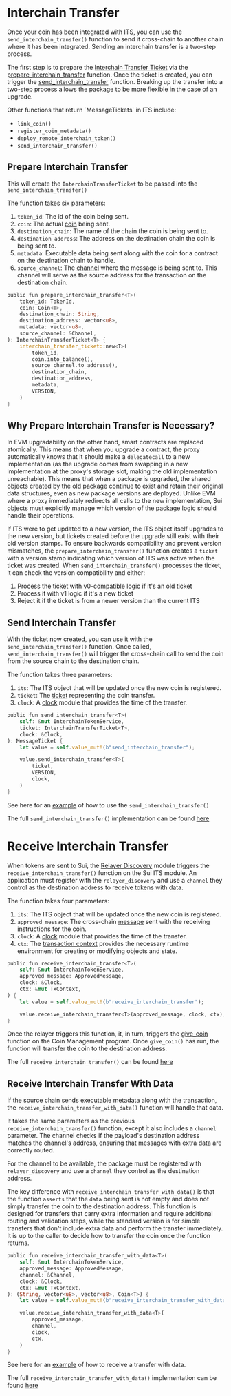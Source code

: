 
# Interchain Transfer

Once your coin has been integrated with ITS, you can use the `send_interchain_transfer()` function to send it cross-chain to another chain where it has been integrated. Sending an interchain transfer is a two-step process.

The first step is to prepare the [Interchain Transfer Ticket](#interchain-transfer-ticket) via the [prepare_interchain_transfer](#prepare-interchain-transfer) function. Once the ticket is created, you can trigger the [send_interchain_transfer](#send-interchain-transfer) function. Breaking up the transfer into a two-step process allows the package to be more flexible in the case of an upgrade.



<Callout emoji="💡">
Other functions that return `MessageTickets` in ITS include:

- `link_coin()`
- `register_coin_metadata()`
- `deploy_remote_interchain_token()`
- `send_interchain_transfer()`
</Callout>


## Prepare Interchain Transfer

This will create the `InterchainTransferTicket` to be passed into the `send_interchain_transfer()`

The function takes six parameters:

1. `token_id`: The id of the coin being sent.
1. `coin`: The actual [coin](https://docs.sui.io/standards/coin) being sent.
1. `destination_chain`: The name of the chain the coin is being sent to.
1. `destination_address`: The address on the destination chain the coin is being sent to.
1. `metadata`: Executable data being sent along with the coin for a contract on the destination chain to handle.
1. `source_channel`: The [channel](/dev/general-message-passing/sui/gmp-contracts/#channel) where the message is being sent to. This channel will serve as the source address for the transaction on the destination chain.

```rust
public fun prepare_interchain_transfer<T>(
    token_id: TokenId,
    coin: Coin<T>,
    destination_chain: String,
    destination_address: vector<u8>,
    metadata: vector<u8>,
    source_channel: &Channel,
): InterchainTransferTicket<T> {
    interchain_transfer_ticket::new<T>(
        token_id,
        coin.into_balance(),
        source_channel.to_address(),
        destination_chain,
        destination_address,
        metadata,
        VERSION,
    )
}
```


## Why Prepare Interchain Transfer is Necessary?

In EVM upgradability on the other hand, smart contracts are replaced atomically. This means that when you upgrade a contract, the proxy automatically knows that it should make a `delegatecall` to a new implementation (as the upgrade comes from swapping in a new implementation at the proxy's storage slot, making the old implementation unreachable). This means that when a package is upgraded, the shared objects created by the old package continue to exist and retain their original data structures, even as new package versions are deployed. Unlike EVM where a proxy immediately redirects all calls to the new implementation, Sui objects must explicitly manage which version of the package logic should handle their operations.

If ITS were to get updated to a new version, the ITS object itself upgrades to the new version, but tickets created before the upgrade still exist with their old version stamps. To ensure backwards compatibility and prevent version mismatches, the `prepare_interchain_transfer()` function creates a `ticket` with a version stamp indicating which version of ITS was active when the ticket was created. When `send_interchain_transfer()` processes the ticket, it can check the version compatibility and either:

1. Process the ticket with v0-compatible logic if it's an old ticket
1. Process it with v1 logic if it's a new ticket
1. Reject it if the ticket is from a newer version than the current ITS

## Send Interchain Transfer

With the ticket now created, you can use it with the `send_interchain_transfer()` function. Once called, `send_interchain_transfer()` will trigger the cross-chain call to send the coin from the source chain to the destination chain.

The function takes three parameters:

1. `its`: The ITS object that will be updated once the new coin is registered.
1. `ticket`: The [ticket](#interchain-transfer-ticket) representing the coin transfer.
1. `clock`: A [clock](https://docs.sui.io/references/framework/sui/clock) module that provides the time of the transfer.

```rust
public fun send_interchain_transfer<T>(
    self: &mut InterchainTokenService,
    ticket: InterchainTransferTicket<T>,
    clock: &Clock,
): MessageTicket {
    let value = self.value_mut!(b"send_interchain_transfer");

    value.send_interchain_transfer<T>(
        ticket,
        VERSION,
        clock,
    )
}
```

See here for an [example](https://github.com/axelarnetwork/axelar-contract-deployments/blob/main/sui/its-example.js#L65) of how to use the `send_interchain_transfer()`

The full `send_interchain_transfer()` implementation can be found [here](https://github.com/axelarnetwork/axelar-cgp-sui/blob/main/move/interchain_token_service/sources/versioned/interchain_token_service_v0.move#L212)


# Receive Interchain Transfer

When tokens are sent to Sui, the [Relayer Discovery](https://github.com/axelarnetwork/axelar-cgp-sui/blob/main/move/interchain_token_service/sources/discovery.move) module triggers the `receive_interchain_transfer()` function on the Sui ITS module. An application must register with the `relayer_discovery` and use a `channel` they control as the destination address to receive tokens with data.

The function takes four parameters:

1. `its`: The ITS object that will be updated once the new coin is registered.
1. `approved_message`: The cross-chain [message](/dev/general-message-passing/sui/sui-programs/#approvedmessage) sent with the receiving instructions for the coin.
1. `clock`: A [clock](https://docs.sui.io/references/framework/sui/clock) module that provides the time of the transfer.
1. `ctx`: The [transaction context](https://docs.sui.io/references/framework/sui/tx_context#sui_tx_context_TxContext) provides the necessary runtime environment for creating or modifying objects and state.

```rust
public fun receive_interchain_transfer<T>(
    self: &mut InterchainTokenService,
    approved_message: ApprovedMessage,
    clock: &Clock,
    ctx: &mut TxContext,
) {
    let value = self.value_mut!(b"receive_interchain_transfer");

    value.receive_interchain_transfer<T>(approved_message, clock, ctx);
}
```

Once the relayer triggers this function, it, in turn, triggers the [give_coin](#give-coin) function on the Coin Management program. Once `give_coin()` has run, the function will transfer the coin to the destination address.

The full `receive_interchain_transfer()` can be found [here](https://github.com/axelarnetwork/axelar-cgp-sui/blob/main/move/interchain_token_service/sources/versioned/interchain_token_service_v0.move#L247)

## Receive Interchain Transfer With Data

If the source chain sends executable metadata along with the transaction, the `receive_interchain_transfer_with_data()` function will handle that data.

It takes the same parameters as the previous `receive_interchain_transfer()` function, except it also includes a `channel` parameter. The channel checks if the payload's destination address matches the channel's address, ensuring that messages with extra data are correctly routed.

For the channel to be available, the package must be registered with `relayer_discovery` and use a `channel` they control as the destination address.

The key difference with `receive_interchain_transfer_with_data()` is that the function `asserts` that the `data` being sent is not empty and does not simply transfer the coin to the destination address. This function is designed for transfers that carry extra information and require additional routing and validation steps, while the standard version is for simple transfers that don't include extra data and perform the transfer immediately. It is up to the caller to decide how to transfer the coin once the function returns.

```rust
public fun receive_interchain_transfer_with_data<T>(
    self: &mut InterchainTokenService,
    approved_message: ApprovedMessage,
    channel: &Channel,
    clock: &Clock,
    ctx: &mut TxContext,
): (String, vector<u8>, vector<u8>, Coin<T>) {
    let value = self.value_mut!(b"receive_interchain_transfer_with_data");

    value.receive_interchain_transfer_with_data<T>(
        approved_message,
        channel,
        clock,
        ctx,
    )
}
```

See here for an [example](https://github.com/axelarnetwork/axelar-contract-deployments/blob/main/sui/its-example.js#L124) of how to receive a transfer with data.

The full `receive_interchain_transfer_with_data()` implementation can be found [here](https://github.com/axelarnetwork/axelar-cgp-sui/blob/main/move/interchain_token_service/sources/versioned/interchain_token_service_v0.move#L282)


